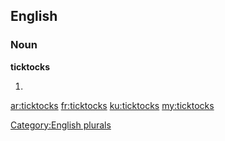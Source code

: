 ==English==

===Noun===
'''ticktocks'''

# {{plural of|[[ticktock]]}}

[[Category:English plurals]]

[[ar:ticktocks]]
[[fr:ticktocks]]
[[ku:ticktocks]]
[[my:ticktocks]]